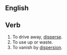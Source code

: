 == English ==

== Verb ==

# To drive away, [[disperse]].
# To use up or waste.
# To vanish by [[dispersion]].